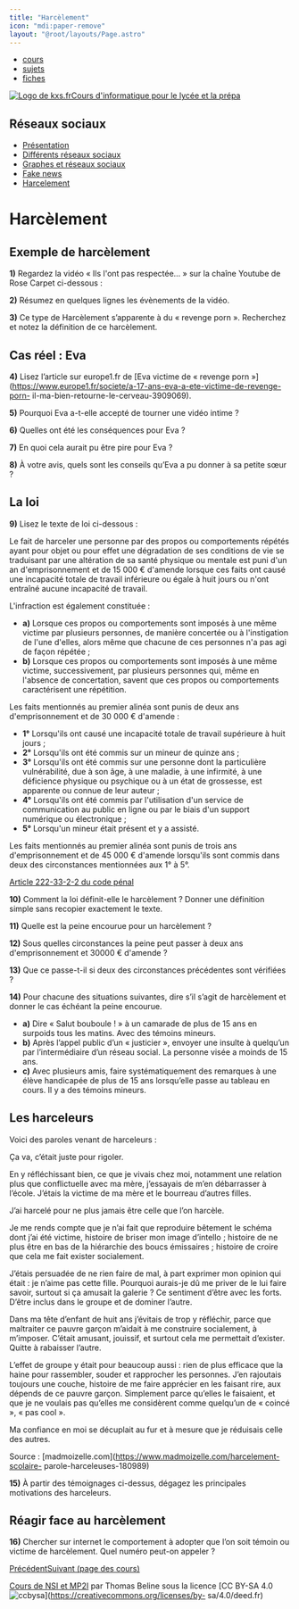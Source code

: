 ```yaml
---
title: "Harcèlement"
icon: "mdi:paper-remove"
layout: "@root/layouts/Page.astro"
---
```


  * [cours](https://kxs.fr/cours/)
  * [sujets](https://kxs.fr/sujets/)
  * [fiches](https://kxs.fr/fiches/)

[![Logo de kxs.fr](/img/logo.svg)](https://kxs.fr/)[Cours d'informatique pour
le lycée et la prépa](https://kxs.fr/cours/)

## Réseaux sociaux

  * [Présentation](.)
  * [Différents réseaux sociaux](differents-reseaux-sociaux)
  * [Graphes et réseaux sociaux](graphes-reseaux-sociaux)
  * [Fake news](fake-news)
  * [Harcelement](harcelement)

# Harcèlement

## Exemple de harcèlement

**1)** Regardez la vidéo « Ils l'ont pas respectée… » sur la chaîne Youtube de
Rose Carpet ci-dessous :

**2)** Résumez en quelques lignes les évènements de la vidéo.

**3)** Ce type de Harcèlement s’apparente à du « revenge porn ». Recherchez et
notez la définition de ce harcèlement.

## Cas réel : Eva

**4)** Lisez l’article sur europe1.fr de [Eva victime de « revenge porn
»](https://www.europe1.fr/societe/a-17-ans-eva-a-ete-victime-de-revenge-porn-
il-ma-bien-retourne-le-cerveau-3909069).

**5)** Pourquoi Eva a-t-elle accepté de tourner une vidéo intime ?

**6)** Quelles ont été les conséquences pour Eva ?

**7)** En quoi cela aurait pu être pire pour Eva ?

**8)** À votre avis, quels sont les conseils qu’Eva a pu donner à sa petite
sœur ?

## La loi

**9)** Lisez le texte de loi ci-dessous :

Le fait de harceler une personne par des propos ou comportements répétés ayant
pour objet ou pour effet une dégradation de ses conditions de vie se
traduisant par une altération de sa santé physique ou mentale est puni d'un an
d'emprisonnement et de 15 000 € d'amende lorsque ces faits ont causé une
incapacité totale de travail inférieure ou égale à huit jours ou n'ont
entraîné aucune incapacité de travail.

L'infraction est également constituée :

  * **a)** Lorsque ces propos ou comportements sont imposés à une même victime par plusieurs personnes, de manière concertée ou à l'instigation de l'une d'elles, alors même que chacune de ces personnes n'a pas agi de façon répétée ;
  * **b)** Lorsque ces propos ou comportements sont imposés à une même victime, successivement, par plusieurs personnes qui, même en l'absence de concertation, savent que ces propos ou comportements caractérisent une répétition.

Les faits mentionnés au premier alinéa sont punis de deux ans d'emprisonnement
et de 30 000 € d'amende :

  * **1°** Lorsqu'ils ont causé une incapacité totale de travail supérieure à huit jours ;
  * **2°** Lorsqu'ils ont été commis sur un mineur de quinze ans ;
  * **3°** Lorsqu'ils ont été commis sur une personne dont la particulière vulnérabilité, due à son âge, à une maladie, à une infirmité, à une déficience physique ou psychique ou à un état de grossesse, est apparente ou connue de leur auteur ;
  * **4°** Lorsqu'ils ont été commis par l'utilisation d'un service de communication au public en ligne ou par le biais d'un support numérique ou électronique ;
  * **5°** Lorsqu'un mineur était présent et y a assisté.

Les faits mentionnés au premier alinéa sont punis de trois ans
d'emprisonnement et de 45 000 € d'amende lorsqu'ils sont commis dans deux des
circonstances mentionnées aux 1° à 5°.

[Article 222-33-2-2 du code
pénal](https://www.legifrance.gouv.fr/codes/article_lc/LEGIARTI000045292599)

**10)** Comment la loi définit-elle le harcèlement ? Donner une définition
simple sans recopier exactement le texte.

**11)** Quelle est la peine encourue pour un harcèlement ?

**12)** Sous quelles circonstances la peine peut passer à deux ans
d'emprisonnement et 30000 € d'amende ?

**13)** Que ce passe-t-il si deux des circonstances précédentes sont vérifiées
?

**14)** Pour chacune des situations suivantes, dire s’il s’agit de harcèlement
et donner le cas échéant la peine encourue.

  * **a)** Dire « Salut bouboule ! » à un camarade de plus de 15 ans en surpoids tous les matins. Avec des témoins mineurs.
  * **b)** Après l’appel public d’un « justicier », envoyer une insulte à quelqu’un par l’intermédiaire d’un réseau social. La personne visée a moinds de 15 ans.
  * **c)** Avec plusieurs amis, faire systématiquement des remarques à une élève handicapée de plus de 15 ans lorsqu’elle passe au tableau en cours. Il y a des témoins mineurs.

## Les harceleurs

Voici des paroles venant de harceleurs :

Ça va, c’était juste pour rigoler.

En y réfléchissant bien, ce que je vivais chez moi, notamment une relation
plus que conflictuelle avec ma mère, j’essayais de m’en débarrasser à l’école.
J’étais la victime de ma mère et le bourreau d’autres filles.

J’ai harcelé pour ne plus jamais être celle que l’on harcèle.

Je me rends compte que je n’ai fait que reproduire bêtement le schéma dont
j’ai été victime, histoire de briser mon image d’intello ; histoire de ne plus
être en bas de la hiérarchie des boucs émissaires ; histoire de croire que
cela me fait exister socialement.

J’étais persuadée de ne rien faire de mal, à part exprimer mon opinion qui
était : je n’aime pas cette fille. Pourquoi aurais-je dû me priver de le lui
faire savoir, surtout si ça amusait la galerie ? Ce sentiment d’être avec les
forts. D’être inclus dans le groupe et de dominer l’autre.

Dans ma tête d’enfant de huit ans j’évitais de trop y réfléchir, parce que
maltraiter ce pauvre garçon m’aidait à me construire socialement, à m’imposer.
C’était amusant, jouissif, et surtout cela me permettait d’exister. Quitte à
rabaisser l’autre.

L’effet de groupe y était pour beaucoup aussi : rien de plus efficace que la
haine pour rassembler, souder et rapprocher les personnes. J’en rajoutais
toujours une couche, histoire de me faire apprécier en les faisant rire, aux
dépends de ce pauvre garçon. Simplement parce qu’elles le faisaient, et que je
ne voulais pas qu’elles me considèrent comme quelqu’un de « coincé », « pas
cool ».

Ma confiance en moi se décuplait au fur et à mesure que je réduisais celle des
autres.

Source : [madmoizelle.com](https://www.madmoizelle.com/harcelement-scolaire-
parole-harceleuses-180989)

**15)** À partir des témoignages ci-dessus, dégagez les principales
motivations des harceleurs.

## Réagir face au harcèlement

**16)** Chercher sur internet le comportement à adopter que l’on soit témoin
ou victime de harcèlement. Quel numéro peut-on appeler ?

[Précédent](fake-news)[Suivant (page des cours)](..)

[Cours de NSI et MP2I](https://kxs.fr/cours/) par Thomas Beline sous la
licence [CC BY-SA 4.0
![ccbysa](/img/ccbysa.svg)](https://creativecommons.org/licenses/by-
sa/4.0/deed.fr)

